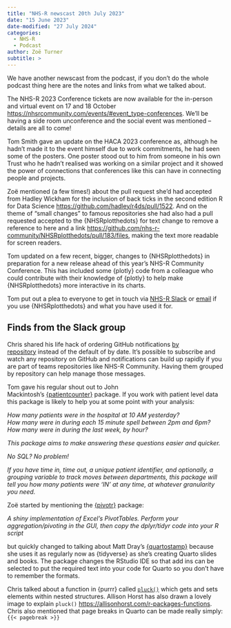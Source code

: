 ```yaml
---
title: "NHS-R newscast 20th July 2023"
date: "15 June 2023"
date-modified: "27 July 2024"
categories:
  - NHS-R
  - Podcast
author: Zoë Turner
subtitle: >
---
```


We have another newscast from the podcast, if you don’t do the whole podcast thing here are the notes and links from what we talked about.

The NHS-R 2023 Conference tickets are now available for the in-person and virtual event on 17 and 18 October <https://nhsrcommunity.com/events/#event_type-conferences>. We’ll be having a side room unconference and the social event was mentioned – details are all to come!

Tom Smith gave an update on the HACA 2023 conference as, although he hadn’t made it to the event himself due to work commitments, he had seen some of the posters. One poster stood out to him from someone in his own Trust who he hadn’t realised was working on a similar project and it showed the power of connections that conferences like this can have in connecting people and projects.

Zoë mentioned (a few times!) about the pull request she’d had accepted from Hadley Wickham for the inclusion of back ticks in the second edition R for Data Science <https://github.com/hadley/r4ds/pull/1522>. And on the theme of “small changes” to famous repositories she had also had a pull requested accepted to the {NHSRplotthedots} for text change to remove a reference to here and a link <https://github.com/nhs-r-community/NHSRplotthedots/pull/183/files>, making the text more readable for screen readers.

Tom updated on a few recent, bigger, changes to {NHSRplotthedots} in preparation for a new release ahead of this year’s NHS-R Community Conference. This has included some {plotly} code from a colleague who could contribute with their knowledge of {plotly} to help make {NHSRplotthedots} more interactive in its charts.

Tom put out a plea to everyone to get in touch via [NHS-R Slack](https://nhsrcommunity.slack.com/) or [email](https://nhsrcommunity.com/nhs-r-newscast-20th-july-2023/nhs.rcommunity@nhs.net) if you use {NHSRplotthedots} and what you have used it for.

## **Finds from the Slack group**

Chris shared his life hack of ordering GitHub notifications [by repository](https://docs.github.com/en/github-ae@latest/account-and-profile/managing-subscriptions-and-notifications-on-github/setting-up-notifications/configuring-notifications) instead of the default of by date. It’s possible to subscribe and watch any repository on GitHub and notifications can build up rapidly if you are part of teams repositories like NHS-R Community. Having them grouped by repository can help manage those messages.

Tom gave his regular shout out to John Mackintosh’s [{patientcounter}](https://github.com/johnmackintosh/patientcounter) package. If you work with patient level data this package is likely to help you at some point with your analysis:

*How many patients were in the hospital at 10 AM yesterday?\
How many were in during each 15 minute spell between 2pm and 6pm?\
How many were in during the last week, by hour?*

*This package aims to make answering these questions easier and quicker.*

*No SQL? No problem!*

*If you have time in, time out, a unique patient identifier, and optionally, a grouping variable to track moves between departments, this package will tell you how many patients were ‘IN’ at any time, at whatever granularity you need.*

Zoë started by mentioning the [{pivotr}](https://github.com/wurli/pivotr) package:

*A shiny implementation of Excel’s PivotTables. Perform your aggregation/pivoting in the GUI, then copy the dplyr/tidyr code into your R script*

but quickly changed to talking about Matt Dray’s [{quartostamp}](https://github.com/matt-dray/quartostamp) because she uses it as regularly now as {tidyverse} as she’s creating Quarto slides and books. The package changes the RStudio IDE so that add ins can be selected to put the required text into your code for Quarto so you don’t have to remember the formats.

Chris talked about a function in {purrr} called [`pluck()`](https://purrr.tidyverse.org/reference/pluck.html) which gets and sets elements within nested structures. Allison Horst has also drawn a lovely image to explain `pluck()` <https://allisonhorst.com/r-packages-functions>. Chris also mentioned that page breaks in Quarto can be made really simply:\
`{{< pagebreak >}}`
